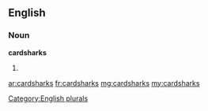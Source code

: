 ==English==

===Noun===
'''cardsharks'''

# {{plural of|[[cardshark]]}}

[[Category:English plurals]]

[[ar:cardsharks]]
[[fr:cardsharks]]
[[mg:cardsharks]]
[[my:cardsharks]]
